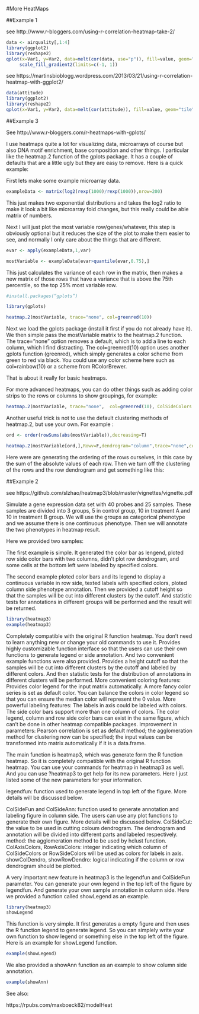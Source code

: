 #More HeatMaps

##Example 1

see http://www.r-bloggers.com/using-r-correlation-heatmap-take-2/
```r
data <- airquality[,1:4]
library(ggplot2)
library(reshape2)
qplot(x=Var1, y=Var2, data=melt(cor(data, use="p")), fill=value, geom="tile") +
     scale_fill_gradient2(limits=c(-1, 1))
```

see https://martinsbioblogg.wordpress.com/2013/03/21/using-r-correlation-heatmap-with-ggplot2/
```r
data(attitude)
library(ggplot2)
library(reshape2)
qplot(x=Var1, y=Var2, data=melt(cor(attitude)), fill=value, geom="tile")
```

##Example 3

See http://www.r-bloggers.com/r-heatmaps-with-gplots/

I use heatmaps quite a lot for visualizing data, microarrays of course but also DNA motif enrichment, base composition and other things. I particular like the heatmap.2 function of the gplots package. It has a couple of defaults that are a little ugly but they are easy to remove. Here is a quick example:

First lets make some example microarray data.

```r
exampleData <- matrix(log2(rexp(1000)/rexp(1000)),nrow=200)
```
This just makes two exponential distributions and takes the log2 ratio to make it look a bit like microarray fold changes, but this really could be able matrix of numbers.

Next I will just plot the most variable row/genes/whatever, this step is obviously optional but it reduces the size of the plot to make them easier to see, and normally I only care about the things that are different.

```r
evar <- apply(exampleData,1,var)

mostVariable <- exampleData[evar>quantile(evar,0.75),] 
```
This just calculates the variance of each row in the matrix, then makes a new matrix of those rows that have a variance that is above the 75th percentile, so the top 25% most variable row. 

```r
#install.packages(“gplots”)

library(gplots)

heatmap.2(mostVariable, trace="none", col=greenred(10))

```
Next we load the gplots package (install it first if you do not already have it). We then simple pass the mostVariable matrix to the heatmap.2 function. The trace=”none” option removes a default, which is to add a line to each column, which I find distracting. The col=greenred(10) option uses another gplots function (greenred), which simply generates a color scheme from green to red via black. You could use any color scheme here such as col=rainbow(10) or a scheme from RColorBrewer.

That is about it really for basic heatmaps. 

For more advanced heatmaps, you can do other things such as adding color strips to the rows or columns to show groupings, for example:

```r
heatmap.2(mostVariable, trace="none",  col=greenred(10), ColSideColors = bluered(5)) 
```
Another useful trick is not to use the default clustering methods of heatmap.2, but use your own.  For example :

```r
ord <- order(rowSums(abs(mostVariable)),decreasing=T)

heatmap.2(mostVariable[ord,],Rowv=F,dendrogram="column",trace="none",col=greenred(10))
```
Here were are generating the ordering of the rows ourselves, in this case by the sum of the absolute values of each row. Then we turn off the clustering of the rows and the row dendrogram and get something like this: 

##Example 2

see https://github.com/slzhao/heatmap3/blob/master/vignettes/vignette.pdf

Simulate a gene expression data set with 40 probes and 25 samples. These samples are divided into 3 groups, 5 in control group, 10 in treatment A and 10 in treatment B group. We will use the groups as categorical phenotype and we assume there is one continuous phenotype. Then we will annotate the two phenotypes in heatmap result.

Here we provided two samples:

The first example is simple. It generated the color bar as lengend, ploted row side color bars with two columns, didn't plot row dendrogram, and some cells at the bottom left were labeled by specified colors.

The second example ploted color bars and its legend to display a continuous variable in row side, texted labels with specified colors, ploted column side phenotype annotation. Then we provided a cutoff height so that the samples will be cut into different clusters by the cutoff. And statistic tests for annotations in different groups will be performed and the result will be returned.

```r
library(heatmap3)
example(heatmap3)

```

Completely compatible with the original R function heatmap. You don't need to learn anything new or change your old commands to use it.
Provides highly customizable function interface so that the users can use their own functions to generate legend or side annotation. And two convenient example functions were also provided. 
Provides a height cutoff so that the samples will be cut into different clusters by the cutoff and labeled by different colors. And then statistic tests for the distribution of annotations in different clusters will be performed. 
More convenient coloring features: Provides color legend for the input matrix automatically. A more fancy color series is set as default color. You can balance the colors in color legend so that you can ensure the median color will represent the 0 value.
More powerful labeling features: The labels in axis could be labeled with colors. The side color bars support more than one column of colors.
The color legend, column and row side color bars can exist in the same figure, which can't be done in other heatmap compatible packages.
Improvement in parameters: Pearson correlation is set as default method; the agglomeration method for clustering now can be specified; the input values can be transformed into matrix automatically if it is a data.frame.


The main function is heatmap3, which was generate form the R function heatmap. So it is completely compatible with the original R function heatmap. You can use your commands for heatmap in heatmap3 as well. And you can use ?heatmap3 to get help for its new parameters. Here I just listed some of the new parameters for your information.

legendfun: function used to generate legend in top left of the figure. More details will be discussed below.

ColSideFun and ColSideAnn: function used to generate annotation and labeling figure in column side. The users can use any plot functions to generate their own figure. More details will be discussed below.
ColSideCut: the value to be used in cutting coloum dendrogram. The dendrogram and annotation will be divided into different parts and labeled respectively.
method: the agglomeration method to be used by hclust function.
ColAxisColors, RowAxisColors: integer indicating which column of ColSideColors or RowSideColors will be used as colors for labels in axis.
showColDendro, showRowDendro: logical indicating if the column or row dendrogram should be plotted.


A very important new feature in heatmap3 is the legendfun and ColSideFun parameter. You can generate your own legend in the top left of the figure by legendfun. And generate your own sample annotation in column side. Here we provided a function called showLegend as an example. 
```r
library(heatmap3)
showLegend
```
This function is very simple. It first generates a empty figure and then uses the R function legend to generate legend. So you can simplely write your own function to show legend or something else in the top left of the figure. Here is an example for showLegend function.
```r
example(showLegend)
```
We also provided a showAnn function as an example to show column side annotation.

```r
example(showAnn)
```

See also:

https://rpubs.com/maxboeck82/modelHeat

